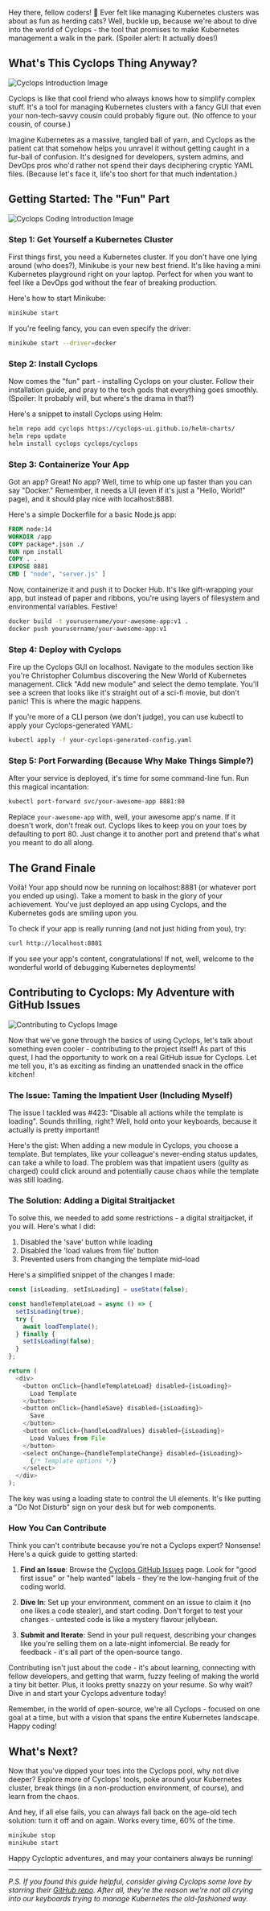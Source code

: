 
<BlogTitle slug="from-kubernetes-chaos-to-calm-a-cyclops-adventure" />

Hey there, fellow coders! 👋 Ever felt like managing Kubernetes clusters was about as fun as herding cats? Well, buckle up, because we're about to dive into the world of Cyclops - the tool that promises to make Kubernetes management a walk in the park. (Spoiler alert: It actually does!)

## What's This Cyclops Thing Anyway?

![Cyclops Introduction Image](https://dev-to-uploads.s3.amazonaws.com/uploads/articles/eq4a48v1nu6kp4lysc6q.png)

Cyclops is like that cool friend who always knows how to simplify complex stuff. It's a tool for managing Kubernetes clusters with a fancy GUI that even your non-tech-savvy cousin could probably figure out. (No offence to your cousin, of course.)

Imagine Kubernetes as a massive, tangled ball of yarn, and Cyclops as the patient cat that somehow helps you unravel it without getting caught in a fur-ball of confusion. It's designed for developers, system admins, and DevOps pros who'd rather not spend their days deciphering cryptic YAML files. (Because let's face it, life's too short for that much indentation.)

## Getting Started: The "Fun" Part

![Cyclops Coding Introduction Image](https://dev-to-uploads.s3.amazonaws.com/uploads/articles/s6tybhm9ghnlk9b33xs6.png)

### Step 1: Get Yourself a Kubernetes Cluster

First things first, you need a Kubernetes cluster. If you don't have one lying around (who does?), Minikube is your new best friend. It's like having a mini Kubernetes playground right on your laptop. Perfect for when you want to feel like a DevOps god without the fear of breaking production.

Here's how to start Minikube:

```bash
minikube start
```

If you're feeling fancy, you can even specify the driver:

```bash
minikube start --driver=docker
```

### Step 2: Install Cyclops

Now comes the "fun" part - installing Cyclops on your cluster. Follow their installation guide, and pray to the tech gods that everything goes smoothly. (Spoiler: It probably will, but where's the drama in that?)

Here's a snippet to install Cyclops using Helm:

```bash
helm repo add cyclops https://cyclops-ui.github.io/helm-charts/
helm repo update
helm install cyclops cyclops/cyclops
```

### Step 3: Containerize Your App

Got an app? Great! No app? Well, time to whip one up faster than you can say "Docker." Remember, it needs a UI (even if it's just a "Hello, World!" page), and it should play nice with localhost:8881.

Here's a simple Dockerfile for a basic Node.js app:

```dockerfile
FROM node:14
WORKDIR /app
COPY package*.json ./
RUN npm install
COPY . .
EXPOSE 8881
CMD [ "node", "server.js" ]
```

Now, containerize it and push it to Docker Hub. It's like gift-wrapping your app, but instead of paper and ribbons, you're using layers of filesystem and environmental variables. Festive!

```bash
docker build -t yourusername/your-awesome-app:v1 .
docker push yourusername/your-awesome-app:v1
```

### Step 4: Deploy with Cyclops

Fire up the Cyclops GUI on localhost. Navigate to the modules section like you're Christopher Columbus discovering the New World of Kubernetes management. Click "Add new module" and select the demo template. You'll see a screen that looks like it's straight out of a sci-fi movie, but don't panic! This is where the magic happens.

If you're more of a CLI person (we don't judge), you can use kubectl to apply your Cyclops-generated YAML:

```bash
kubectl apply -f your-cyclops-generated-config.yaml
```

### Step 5: Port Forwarding (Because Why Make Things Simple?)

After your service is deployed, it's time for some command-line fun. Run this magical incantation:

```bash
kubectl port-forward svc/your-awesome-app 8881:80
```

Replace `your-awesome-app` with, well, your awesome app's name. If it doesn't work, don't freak out. Cyclops likes to keep you on your toes by defaulting to port 80. Just change it to another port and pretend that's what you meant to do all along.

## The Grand Finale

Voilà! Your app should now be running on localhost:8881 (or whatever port you ended up using). Take a moment to bask in the glory of your achievement. You've just deployed an app using Cyclops, and the Kubernetes gods are smiling upon you.

To check if your app is really running (and not just hiding from you), try:

```bash
curl http://localhost:8881
```

If you see your app's content, congratulations! If not, well, welcome to the wonderful world of debugging Kubernetes deployments!

## Contributing to Cyclops: My Adventure with GitHub Issues

![Contributing to Cyclops Image](https://dev-to-uploads.s3.amazonaws.com/uploads/articles/j1o9lxijj0vhrrvs922m.png)

Now that we've gone through the basics of using Cyclops, let's talk about something even cooler - contributing to the project itself! As part of this quest, I had the opportunity to work on a real GitHub issue for Cyclops. Let me tell you, it's as exciting as finding an unattended snack in the office kitchen!

### The Issue: Taming the Impatient User (Including Myself)

The issue I tackled was #423: "Disable all actions while the template is loading". Sounds thrilling, right? Well, hold onto your keyboards, because it actually is pretty important!

Here's the gist: When adding a new module in Cyclops, you choose a template. But templates, like your colleague's never-ending status updates, can take a while to load. The problem was that impatient users (guilty as charged) could click around and potentially cause chaos while the template was still loading.

### The Solution: Adding a Digital Straitjacket

To solve this, we needed to add some restrictions - a digital straitjacket, if you will. Here's what I did:

1. Disabled the 'save' button while loading
2. Disabled the 'load values from file' button
3. Prevented users from changing the template mid-load

Here's a simplified snippet of the changes I made:

```typescript
const [isLoading, setIsLoading] = useState(false);

const handleTemplateLoad = async () => {
  setIsLoading(true);
  try {
    await loadTemplate();
  } finally {
    setIsLoading(false);
  }
};

return (
  <div>
    <button onClick={handleTemplateLoad} disabled={isLoading}>
      Load Template
    </button>
    <button onClick={handleSave} disabled={isLoading}>
      Save
    </button>
    <button onClick={handleLoadValues} disabled={isLoading}>
      Load Values from File
    </button>
    <select onChange={handleTemplateChange} disabled={isLoading}>
      {/* Template options */}
    </select>
  </div>
);
```

The key was using a loading state to control the UI elements. It's like putting a "Do Not Disturb" sign on your desk but for web components.

### How You Can Contribute

Think you can't contribute because you're not a Cyclops expert? Nonsense! Here's a quick guide to getting started:

1. **Find an Issue**: Browse the [Cyclops GitHub Issues](https://github.com/cyclops-ui/cyclops/issues) page. Look for "good first issue" or "help wanted" labels - they're the low-hanging fruit of the coding world.

2. **Dive In**: Set up your environment, comment on an issue to claim it (no one likes a code stealer), and start coding. Don't forget to test your changes - untested code is like a mystery flavour jellybean.

3. **Submit and Iterate**: Send in your pull request, describing your changes like you're selling them on a late-night infomercial. Be ready for feedback - it's all part of the open-source tango.

Contributing isn't just about the code - it's about learning, connecting with fellow developers, and getting that warm, fuzzy feeling of making the world a tiny bit better. Plus, it looks pretty snazzy on your resume. So why wait? Dive in and start your Cyclops adventure today!

Remember, in the world of open-source, we're all Cyclops - focused on one goal at a time, but with a vision that spans the entire Kubernetes landscape. Happy coding!

## What's Next?

Now that you've dipped your toes into the Cyclops pool, why not dive deeper? Explore more of Cyclops' tools, poke around your Kubernetes cluster, break things (in a non-production environment, of course), and learn from the chaos.

And hey, if all else fails, you can always fall back on the age-old tech solution: turn it off and on again. Works every time, 60% of the time.

```bash
minikube stop
minikube start
```

Happy Cycloptic adventures, and may your containers always be running!

---

_P.S. If you found this guide helpful, consider giving Cyclops some love by starring their [GitHub repo](https://github.com/cyclops-ui/cyclops). After all, they're the reason we're not all crying into our keyboards trying to manage Kubernetes the old-fashioned way._

<OriginalPost
  text="Checkout the original post on Dev.to"
  link="https://dev.to/ChungTrong/from-kubernetes-chaos-to-calm-a-cyclops-adventure-1b5m"
/>

